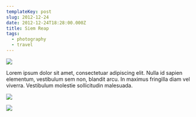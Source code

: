 ```yaml
---
templateKey: post
slug: 2012-12-24
date: 2012-12-24T18:28:00.000Z
title: Siem Reap
tags:
  - photography
  - travel
---
```

![](../../static/assets/20121224-IMG_5098.jpg)

Lorem ipsum dolor sit amet, consectetuar adipiscing elit. Nulla id sapien elementum, vestibulum sem non, blandit arcu. In maximus fringilla diam vel viverra. Vestibulum molestie sollicitudin malesuada.

![](../../static/assets/20121224-IMG_5324.jpg)

![](../../static/assets/20121224-IMG_5432.jpg)